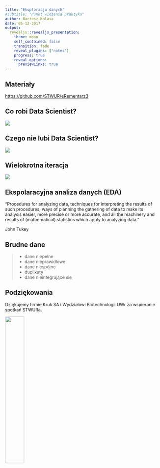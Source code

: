 ```yaml
---
title: "Eksploracja danych"
#subtitle: "Punkt widzenia praktyka"
author: Bartosz Kolasa
date: 05-12-2017
output: 
  revealjs::revealjs_presentation:
    theme: moon
    self_contained: false
    transition: fade
    reveal_plugins: ["notes"]
    progress: true
    reveal_options:
      previewLinks: true
---
```


## Materiały

<https://github.com/STWUR/eRementarz3>

## Co robi Data Scientist?

![](img/tasks-time.PNG)

## Czego nie lubi Data Scientist?

![](img/tasks-enjoy.PNG)

## Wielokrotna iteracja

![](img/data3.png)

## Ekspolaracyjna analiza danych (EDA)

"Procedures for analyzing data, techniques for interpreting the results of such procedures, ways of planning the gathering of data to make its analysis easier, more precise or more accurate, and all the machinery and results of (mathematical) statistics which apply to analyzing data."

John Tukey

## Brudne dane

> - dane niepełne
> - dane nieprawidłowe
> - dane niespójne
> - duplikaty
> - dane nieintegrujące się

## Podziękowania

Dziękujemy firmie Kruk SA i Wydziałowi Biotechnologii UWr za wspieranie spotkań STWURa.

<img src='https://stwur.github.io/STWUR//images/kruk_logo.jpg' id="logo" height="35%" width="35%"/>
